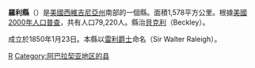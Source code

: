 {{noteTA
|T=zh-hans:罗利县 (西弗吉尼亚州);zh-hk:羅利縣 (西維珍尼亞州);zh-tw:洛利郡 (西維吉尼亞州);
}}
<!--[[File:Map_of_West_Virginia_highlighting_Raleigh_County.svg|250px]]-->
{{Infobox U.S. County |
 en county  = Raleigh County|
 en state = West Virginia |
 county  = 羅利縣|
 state = 西維吉尼亞州 |
 seal = |
 map = Map of West Virginia highlighting Raleigh County.svg |
 map size = 225|
 founded = 1850|
 seat = [[贝克利_(西弗吉尼亚州)|貝克利]] | 
 area = 1,578 [[平方千米|km²]] (609 [[平方英里|mi²]]) |
 area water = 6 km² (2 mi²) |
 area percentage = 0.40% |
 census yr = 2000|
 pop = 79,220 |
 density = 50 |
 web = www.raleighcounty.com|
|}}
'''羅利縣'''（{{lang-en|Raleigh County}}）是[[美國|美國]][[西維吉尼亞州|西維吉尼亞州]]南部的一個縣。面積1,578平方公里。根據[[美國2000年人口普查|美國2000年人口普查]]，共有人口79,220人。縣治[[贝克利_(西弗吉尼亚州)|貝克利]]（Beckley）。

成立於1850年1月23日。本縣以[[沃爾特·雷利|雷利爵士]]命名（Sir Walter Raleigh）。
{{WestVirginia-stub}}

[[Category:西弗吉尼亚州行政区划|R]]
[[Category:阿巴拉契亚地区的县|Category:阿巴拉契亚地区的县]]